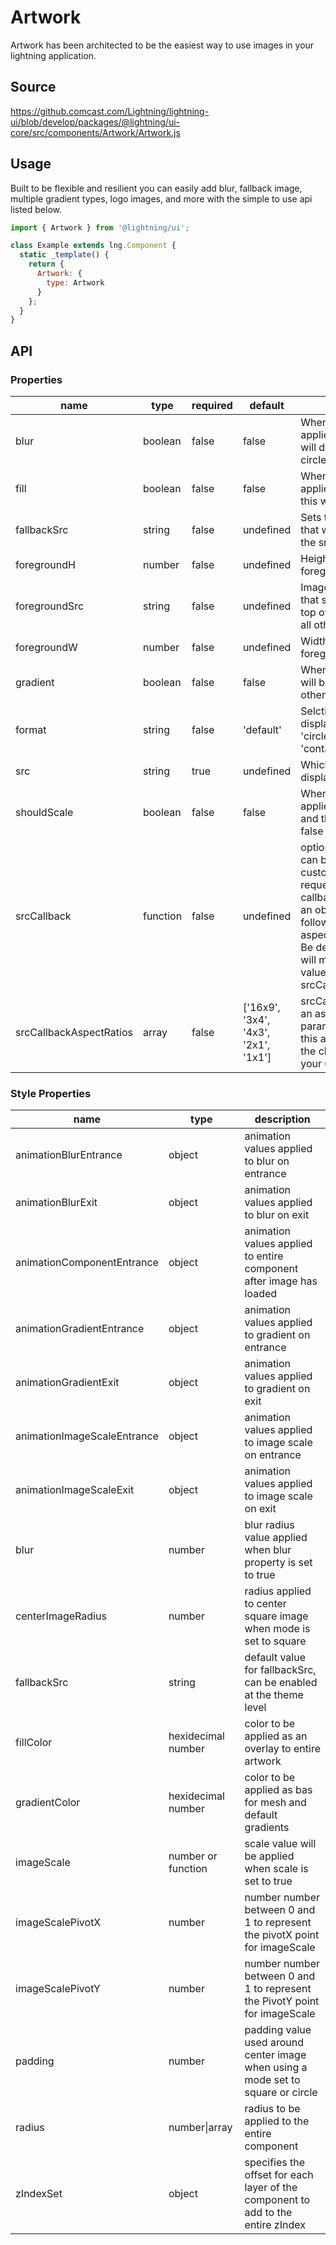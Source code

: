 
# Artwork

Artwork has been architected to be the easiest way to use images in your lightning application.

## Source

https://github.comcast.com/Lightning/lightning-ui/blob/develop/packages/@lightning/ui-core/src/components/Artwork/Artwork.js

## Usage

Built to be flexible and resilient you can easily add blur, fallback image, multiple gradient types, logo images, and more with the simple to use api listed below.

```js
import { Artwork } from '@lightning/ui';

class Example extends lng.Component {
  static _template() {
    return {
      Artwork: {
        type: Artwork
      }
    };
  }
}
```

<Canvas>
  <Story id="foundations-artwork--artwork" />
</Canvas>

## API

### Properties

| name                    | type     | required | default                              | description                                                                                                                                                                                                                                                             |
| ----------------------- | -------- | -------- | ------------------------------------ | ----------------------------------------------------------------------------------------------------------------------------------------------------------------------------------------------------------------------------------------------------------------------- |
| blur                    | boolean  | false    | false                                | When true, a blur will be applied to the image this will default to true if circleImage is true                                                                                                                                                                         |
| fill                    | boolean  | false    | false                                | When true, a fill will be applied over the image this will default to false                                                                                                                                                                                             |
| fallbackSrc             | string   | false    | undefined                            | Sets the fallback image that will be shown in if the src request fails                                                                                                                                                                                                  |
| foregroundH             | number   | false    | undefined                            | Height value for the foregroundSrc if defined                                                                                                                                                                                                                           |
| foregroundSrc           | string   | false    | undefined                            | Image location for item that should be placed on top of the artwork above all other layers                                                                                                                                                                              |
| foregroundW             | number   | false    | undefined                            | Width value for the foregroundSrc if defined                                                                                                                                                                                                                            |
| gradient                | boolean  | false    | false                                | When true, a gradient will be added over all other elements                                                                                                                                                                                                             |
| format                  | string   | false    | 'default'                            | Selction of image display modes. 'default', 'circle', 'square', 'contain'                                                                                                                                                                                               |
| src                     | string   | true     | undefined                            | Which image will be displayed                                                                                                                                                                                                                                           |
| shouldScale             | boolean  | false    | false                                | When true, scale will be applied over the image and this will default to false                                                                                                                                                                                          |
| srcCallback             | function | false    | undefined                            | optional callback that can be used to generate custom strings to request an image. The callback will be passed an object containing the following parameters: aspectRatio, src, w, h. Be default aspect ratio will match the closest value from srcCallbackAspectRatios |
| srcCallbackAspectRatios | array    | false    | ['16x9', '3x4', '4x3', '2x1', '1x1'] | srcCallback will recieve an aspectRatio parameter when called, this array is used to find the closest value for your use case.                                                                                                                                          |

### Style Properties

| name                        | type               | description                                                                      |
| --------------------------- | ------------------ | -------------------------------------------------------------------------------- |
| animationBlurEntrance       | object             | animation values applied to blur on entrance                                     |
| animationBlurExit           | object             | animation values applied to blur on exit                                         |
| animationComponentEntrance  | object             | animation values applied to entire component after image has loaded              |
| animationGradientEntrance   | object             | animation values applied to gradient on entrance                                 |
| animationGradientExit       | object             | animation values applied to gradient on exit                                     |
| animationImageScaleEntrance | object             | animation values applied to image scale on entrance                              |
| animationImageScaleExit     | object             | animation values applied to image scale on exit                                  |
| blur                        | number             | blur radius value applied when blur property is set to true                      |
| centerImageRadius           | number             | radius applied to center square image when mode is set to square                 |
| fallbackSrc                 | string             | default value for fallbackSrc, can be enabled at the theme level                 |
| fillColor                   | hexidecimal number | color to be applied as an overlay to entire artwork                              |
| gradientColor               | hexidecimal number | color to be applied as bas for mesh and default gradients                        |
| imageScale                  | number or function | scale value will be applied when scale is set to true                            |
| imageScalePivotX            | number             | number number between 0 and 1 to represent the pivotX point for imageScale       |
| imageScalePivotY            | number             | number number between 0 and 1 to represent the PivotY point for imageScale       |
| padding                     | number             | padding value used around center image when using a mode set to square or circle |
| radius                      | number\|array      | radius to be applied to the entire component                                     |
| zIndexSet                   | object             | specifies the offset for each layer of the component to add to the entire zIndex |
